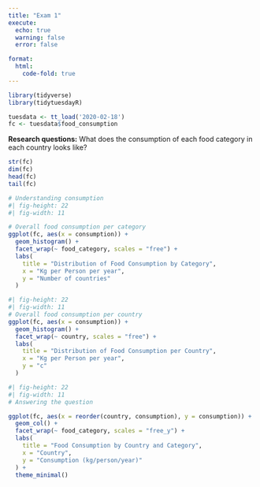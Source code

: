 ```yaml
---
title: "Exam 1"
execute:
  echo: true
  warning: false
  error: false

format: 
  html: 
    code-fold: true
---
```


```r
library(tidyverse)
library(tidytuesdayR)

tuesdata <- tt_load('2020-02-18')
fc <- tuesdata$food_consumption
```
**Research questions:** What does the consumption of each food category in each country looks like?

```r
str(fc)
dim(fc)
head(fc)
tail(fc)
```
```r
# Understanding consumption 
#| fig-height: 22
#| fig-width: 11

# Overall food consumption per category
ggplot(fc, aes(x = consumption)) +
  geom_histogram() +
  facet_wrap(~ food_category, scales = "free") +
  labs(
    title = "Distribution of Food Consumption by Category",
    x = "Kg per Person per year",
    y = "Number of countries"
  )
```

::: {.callout-note title="Summary"}

:::

```r
#| fig-height: 22
#| fig-width: 11
# Overall food consumption per country 
ggplot(fc, aes(x = consumption)) +
  geom_histogram() +
  facet_wrap(~ country, scales = "free") +
  labs(
    title = "Distribution of Food Consumption per Country",
    x = "Kg per Person per year",
    y = "c"
  )
```

::: {.callout-note title="Summary"}

:::

```r
#| fig-height: 22
#| fig-width: 11
# Answering the question

ggplot(fc, aes(x = reorder(country, consumption), y = consumption)) +
  geom_col() +
  facet_wrap(~ food_category, scales = "free_y") +
  labs(
    title = "Food Consumption by Country and Category",
    x = "Country",
    y = "Consumption (kg/person/year)"
  ) +
  theme_minimal()
```

::: {.callout-note title="Summary"}

:::
